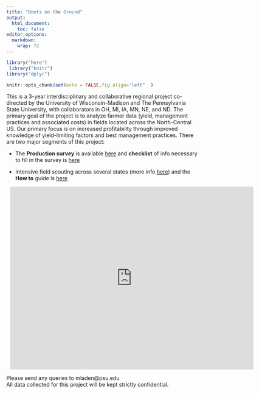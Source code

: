 ```yaml
---
title: "Boots on the Ground"
output:
  html_document:
    toc: false
editor_options: 
  markdown: 
    wrap: 72
---
```

```r
 
library("here")
 library("knitr")
library("dplyr")
```

```r
knitr::opts_chunk$set(echo = FALSE,fig.align="left"  )
```

This is a 3-year interdisciplinary and collaborative regional project
co-directed by the University of Wisconsin-Madison and The Pennsylvania
State University, with collaborators in OH, MI, IA, MN, NE, and ND. The
primary goal of the project is to analyze farmer data (yield, management
practices and associated costs) in fields located across the
North-Central US. Our primary focus is on increased profitability
through improved knowledge of yield-limiting factors and best management
practices.
There are two major segments of this project:
  
-    The **Production survey** is available
    [here](https://survey123.arcgis.com/share/4bacfb5607d147ac80c2fe282ad7206a) and **checklist** of info necessary 
    to fill in the survey is [here](https://docs.google.com/document/d/1I1oa36d_ObWw13RJOL4bM_ONlPZi4OWQMujQPUF7BQo/edit?usp=sharing)
 

-    Intensive field scouting across several states (more info
    [here](https://coolbean.info/soybean-research/data-driven-knowledge/)) and the **How to** guide is [here](https://docs.google.com/document/d/1q_V8d3wQTgxxyuOwsDbPoDL5ddiMfWvW0H8dK8oq_Yw/edit?usp=sharing)
    

```{=html}
<div style="width: 640px; height: 480px; margin: 10px; position: relative;"><iframe allowfullscreen frameborder="0" style="width:640px; height:480px" src="https://lucid.app/documents/embedded/02e6e129-1594-4ccf-b774-677a981fedca" id="kbUg_0~mFnz0"></iframe></div>
```

Please send any queries to mladen@psu.edu   
All data collected for this project will be kept strictly confidential.
 
